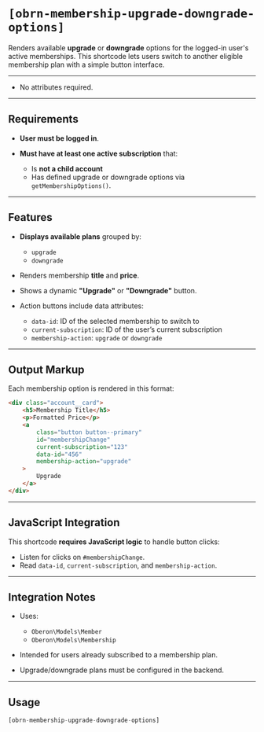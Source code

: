 # `[obrn-membership-upgrade-downgrade-options]`

Renders available **upgrade** or **downgrade** options for the logged-in user's active memberships. This shortcode lets users switch to another eligible membership plan with a simple button interface.

---

-   No attributes required.

---

## Requirements

-   **User must be logged in**.
-   **Must have at least one active subscription** that:

    -   Is **not a child account**
    -   Has defined upgrade or downgrade options via `getMembershipOptions()`.

---

## Features

-   **Displays available plans** grouped by:

    -   `upgrade`
    -   `downgrade`

-   Renders membership **title** and **price**.
-   Shows a dynamic **"Upgrade"** or **"Downgrade"** button.
-   Action buttons include data attributes:

    -   `data-id`: ID of the selected membership to switch to
    -   `current-subscription`: ID of the user’s current subscription
    -   `membership-action`: `upgrade` or `downgrade`

---

## Output Markup

Each membership option is rendered in this format:

```html
<div class="account__card">
    <h5>Membership Title</h5>
    <p>Formatted Price</p>
    <a
        class="button button--primary"
        id="membershipChange"
        current-subscription="123"
        data-id="456"
        membership-action="upgrade"
    >
        Upgrade
    </a>
</div>
```

---

## JavaScript Integration

This shortcode **requires JavaScript logic** to handle button clicks:

-   Listen for clicks on `#membershipChange`.
-   Read `data-id`, `current-subscription`, and `membership-action`.

---

## Integration Notes

-   Uses:

    -   `Oberon\Models\Member`
    -   `Oberon\Models\Membership`

-   Intended for users already subscribed to a membership plan.
-   Upgrade/downgrade plans must be configured in the backend.

---

## Usage

```php
[obrn-membership-upgrade-downgrade-options]
```

